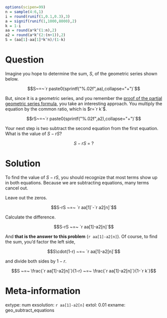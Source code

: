 ```r
options(scipen=99)
n = sample(4:6,1)
i = round(runif(1,0.1,0.3),3)
a = signif(runif(1,1000,8000),2)
k = 1-i
aa = round(a*k^(1:n),2)
a2 = round(a*k^(2:(n+1)),2)
S = (aa[1]-aa[1]*k^n)/(1-k)

```

Question
========

Imagine you hope to determine the sum, $S$, of the geometric series shown below. 

$$S~=~`r paste0(sprintf("%.02f",aa),collapse="+")`$$


But, since it is a geometric series, and you remember the [proof of the partial geometric series formula](https://chadworley.github.io/a2/u17/slides_sum_geometric/sum_geometric.pdf), you take an interesting approach. You multiply the equation by the common ratio, which is $r=`r k`$.


$$rS~=~`r paste0(sprintf("%.02f",a2),collapse="+")`$$

Your next step is two subtract the second equation from the first equation. What is the value of $S-rS$?

$$S-rS ~=~ ?$$


Solution
========

To find the value of $S-rS$, you should recognize that most terms show up in both equations. Because we are subtracting equations, many terms cancel out.


\begin{array}
~ & S & = & `r paste0(sprintf("%.02f",aa),collapse=" & + & ")` \\ \ominus & rS & = & & & `r paste0(sprintf("%.02f",a2),collapse=" & + & ")`\\ \hline 
& S-rS & = & `r aa[1]` & + & `r paste0(rep(0,n-1),collapse=" & + & ")` & - & `r a2[n]`
\end{array}


Leave out the zeros.

$$S-rS ~=~ `r aa[1]`-`r a2[n]`$$

Calculate the difference.

$$S-rS ~=~ `r aa[1]-a2[n]`$$

And **that is the answer to this problem** (`r aa[1]-a2[n]`). Of course, to find the sum, you'd factor the left side,


$$S\cdot(1-r) ~=~ `r aa[1]-a2[n]`$$

and divide both sides by $1-r$.


$$S ~=~ \frac{`r aa[1]-a2[n]`}{1-r} ~=~ \frac{`r aa[1]-a2[n]`}{1-`r k`}$$



Meta-information
============
extype: num
exsolution: `r aa[1]-a2[n]`
extol: 0.01
exname: geo_subtract_equations